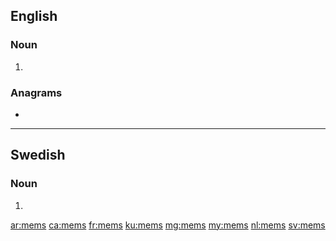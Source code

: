 {{also|Mems|MEMS}}
==English==

===Noun===
{{head|en|noun plural form}}

# {{plural of|mem|lang=en}}

===Anagrams===
* {{l|en|MMSE}}

----

==Swedish==

===Noun===
{{head|sv|noun form}}

# {{sv-noun-form-indef-gen|mem}}

[[ar:mems]]
[[ca:mems]]
[[fr:mems]]
[[ku:mems]]
[[mg:mems]]
[[my:mems]]
[[nl:mems]]
[[sv:mems]]